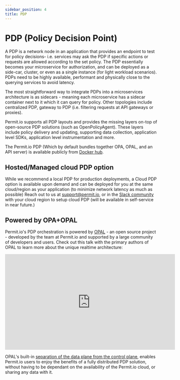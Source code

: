 ```yaml
---
sidebar_position: 4
title: PDP
---
```


# PDP (Policy Decision Point)

A PDP is a network node in an application that provides an endpoint to test for policy decisions- i.e. services may ask the PDP if specific actions or requests are allowed according to the set policy.
The PDP essentially becomes your microservice for authorization, and can be deployed as a side-car, cluster, or even as a single instance (for light workload scenarios).
PDPs need to be highly available, performant and physically close to the querying services to avoid latency.

The most straightforward way to integrate PDPs into a microservices architecture is as sidecars - meaning each microservice has a sidecar container next to it which it can query for policy.
Other topologies include centralized PDP, gateway to PDP (i.e. filtering requests at API gateways or proxies).

Permit.io supports all PDP layouts and provides the missing layers on-top of open-source PDP solutions (such as OpenPolicyAgent). These layers include policy delivery and updating, supporting data collection, application level SDKs, application level instrumentation and more.

The Permit.io PDP (Which by default bundles together OPA, OPAL, and an API server) is available publicly from [Docker hub](https://hub.docker.com/r/permitio/pdp-v2).

## Hosted/Managed cloud PDP option

While we recommend a local PDP for production deployments, a Cloud PDP option is available upon demand and can be deployed for you at the same cloud/region as your application (to minimize network latency as much as possible)
Reach out to us at [support@permit.io](mailto:support@permit.io), or in the [Slack community](https://io.permit.io/docs-to-slack) with your cloud region to setup cloud PDP (will be available in self-service in near future.)

## Powered by OPA+OPAL

Permit.io's PDP orchestration is powered by [OPAL](https://opal.ac) - an open source project - developed by the team at Permit.io and supported by a large community of developers and users.
Check out this talk with the primary authors of OPAL to learn more about the unique realtime architecture:

<iframe
	width="560"
	height="315"
	src="https://www.youtube.com/embed/A5adHlkmdC0"
	title="YouTube video player"
	frameborder="0"
	allow="accelerometer; autoplay; clipboard-write; encrypted-media; gyroscope; picture-in-picture"
	allowfullscreen
></iframe>

OPAL's built-in [separation of the data plane from the control plane](/1.0.0/concepts/control_plane_and_data_plane), enables Permit.io users to enjoy the benefits of a fully distributed PDP solution, without having to be dependant on the availability of the Permit.io cloud, or sharing any data with it.
